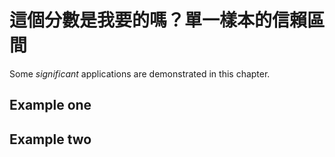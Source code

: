 # 這個分數是我要的嗎？單一樣本的信賴區間 {#ci}

Some _significant_ applications are demonstrated in this chapter.

## Example one

## Example two
